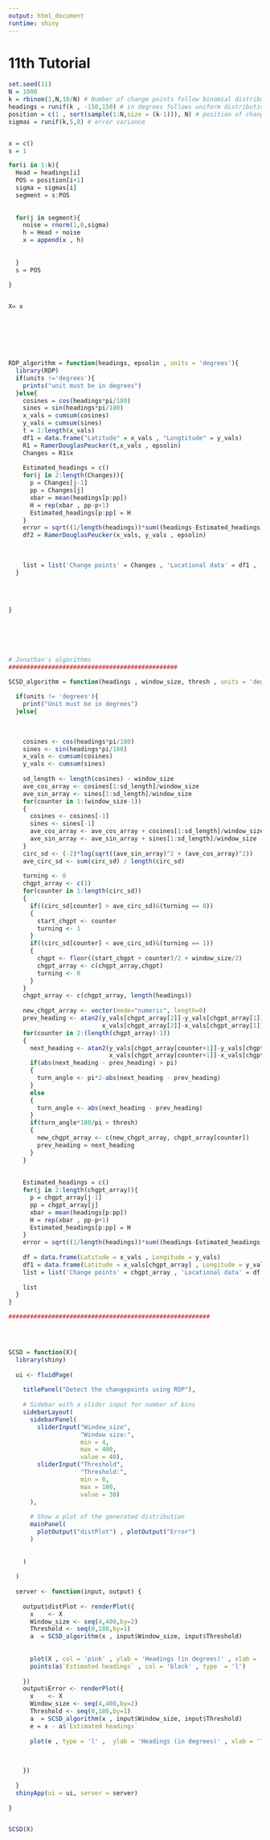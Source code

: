 ```yaml
---
output: html_document
runtime: shiny
---
```


# 11th Tutorial 


```r

set.seed(11)
N = 1000
k = rbinom(1,N,10/N) # Number of change points follow binomial distribution with parameters 5/N
headings = runif(k , -150,150) # in degrees follows uniform distribution
position = c(1 , sort(sample(1:N,size = (k-1))), N) # position of changes follow discrete uniform
sigmas = runif(k,5,8) # error variance 


x = c()
s = 1

for(i in 1:k){
  Head = headings[i]
  POS = position[i+1]
  sigma = sigmas[i]
  segment = s:POS
  
  
  for(j in segment){
    noise = rnorm(1,0,sigma)
    h = Head + noise
    x = append(x , h)
    
    
  }
  s = POS
  
}


X= x







RDP_algorithm = function(headings, epsolin , units = 'degrees'){
  library(RDP)
  if(units !='degrees'){
    prints("unit must be in degrees")
  }else{
    cosines = cos(headings*pi/180) 
    sines = sin(headings*pi/180)
    x_vals = cumsum(cosines)
    y_vals = cumsum(sines)
    t = 1:length(x_vals)
    df1 = data.frame("Latitude" = x_vals , "Longtitude" = y_vals)
    R1 = RamerDouglasPeucker(t,x_vals , epsolin)
    Changes = R1$x
    
    Estimated_headings = c()
    for(j in 2:length(Changes)){
      p = Changes[j-1]
      pp = Changes[j]
      xbar = mean(headings[p:pp])
      H = rep(xbar , pp-p+1)
      Estimated_headings[p:pp] = H
    }
    error = sqrt((1/length(headings))*sum((headings-Estimated_headings)^2))
    df2 = RamerDouglasPeucker(x_vals, y_vals , epsolin)
    
    
    
    list = list('Change points' = Changes , 'Locational data' = df1 , 'Reduced Locational data' = df2  , 'Root of sum of squared error' = error , "Estimated headings" = Estimated_headings)
  }
  
  
  
  
}






# Jonathan's algorithms 
###############################################

SCSD_algorithm = function(headings , window_size, thresh , units = 'degrees'){
  
  if(units != 'degrees'){
    print("Unit must be in degrees")
  }else{
    
    
    
    cosines <- cos(headings*pi/180)
    sines <- sin(headings*pi/180)
    x_vals <- cumsum(cosines)
    y_vals <- cumsum(sines)
    
    sd_length <- length(cosines) - window_size
    ave_cos_array <- cosines[1:sd_length]/window_size
    ave_sin_array <- sines[1:sd_length]/window_size
    for(counter in 1:(window_size-1))
    {
      cosines <- cosines[-1]
      sines <- sines[-1]
      ave_cos_array <- ave_cos_array + cosines[1:sd_length]/window_size
      ave_sin_array <- ave_sin_array + sines[1:sd_length]/window_size
    }
    circ_sd <- (-2)*log(sqrt((ave_sin_array)^2 + (ave_cos_array)^2))
    ave_circ_sd <- sum(circ_sd) / length(circ_sd)
    
    turning <- 0
    chgpt_array <- c(1)
    for(counter in 1:length(circ_sd))
    {
      if((circ_sd[counter] > ave_circ_sd)&(turning == 0))
      {
        start_chgpt <- counter 
        turning <- 1
      }
      if((circ_sd[counter] < ave_circ_sd)&(turning == 1))
      {
        chgpt <- floor((start_chgpt + counter)/2 + window_size/2)
        chgpt_array <- c(chgpt_array,chgpt)
        turning <- 0
      }
    }
    chgpt_array <- c(chgpt_array, length(headings))
    
    new_chgpt_array <- vector(mode="numeric", length=0)
    prev_heading <- atan2(y_vals[chgpt_array[2]]-y_vals[chgpt_array[1]],
                          x_vals[chgpt_array[2]]-x_vals[chgpt_array[1]])
    for(counter in 2:(length(chgpt_array)-1))
    {
      next_heading <- atan2(y_vals[chgpt_array[counter+1]]-y_vals[chgpt_array[counter]],
                            x_vals[chgpt_array[counter+1]]-x_vals[chgpt_array[counter]])                              
      if(abs(next_heading - prev_heading) > pi)
      {
        turn_angle <- pi*2-abs(next_heading - prev_heading)
      }
      else
      {
        turn_angle <- abs(next_heading - prev_heading)
      }
      if(turn_angle*180/pi > thresh)
      {
        new_chgpt_array <- c(new_chgpt_array, chgpt_array[counter])
        prev_heading = next_heading  
      }
    }
    
    
    Estimated_headings = c()
    for(j in 2:length(chgpt_array)){
      p = chgpt_array[j-1]
      pp = chgpt_array[j]
      xbar = mean(headings[p:pp])
      H = rep(xbar , pp-p+1)
      Estimated_headings[p:pp] = H
    }
    error = sqrt((1/length(headings))*sum((headings-Estimated_headings)^2))
    
    df = data.frame(Latitude = x_vals , Longitude = y_vals)
    df1 = data.frame(Latitude = x_vals[chgpt_array] , Longitude = y_vals[chgpt_array])
    list = list('Change points' = chgpt_array , 'Locational data' = df , 'Reduced Locational data' = df1  , 'Root of sum of squared error' = error ,'Estimated headings' = Estimated_headings )
    
    list
  }
}

########################################################




SCSD = function(X){
  library(shiny)
  
  ui <- fluidPage(
    
    titlePanel("Detect the changepoints using RDP"),
    
    # Sidebar with a slider input for number of bins 
    sidebarLayout(
      sidebarPanel(
        sliderInput("Window_size",
                    "Window size:",
                    min = 4,
                    max = 400,
                    value = 40),
        sliderInput("Threshold",
                    "Threshold:",
                    min = 0,
                    max = 180,
                    value = 30)
      ),
      
      # Show a plot of the generated distribution
      mainPanel(
        plotOutput("distPlot") , plotOutput("Error")
      )
      
      
    )
    
  )
  
  server <- function(input, output) {
    
    output$distPlot <- renderPlot({
      x    <- X
      Window_size <- seq(4,400,by=2)
      Threshold <- seq(0,180,by=1)
      a  = SCSD_algorithm(x , input$Window_size, input$Threshold)
      
      
      plot(X , col = 'pink' , ylab = 'Headings (in degrees)' , xlab = 'Time')
      points(a$`Estimated headings` , col = 'black' , type  = 'l')
      
    })
    output$Error <- renderPlot({
      x    <- X
      Window_size <- seq(4,400,by=2)
      Threshold <- seq(0,180,by=1)
      a  = SCSD_algorithm(x , input$Window_size, input$Threshold)
      e = x - a$`Estimated headings`
      
      plot(e , type = 'l' ,  ylab = 'Headings (in degrees)' , xlab = 'Time' , main = 'The estimated error')

      
      
    })
    
  }
  shinyApp(ui = ui, server = server)
  
}


SCSD(X)



```

